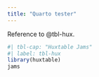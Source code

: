 ```yaml
---
title: "Quarto tester"
---
```



Reference to @tbl-hux.

```r
#| tbl-cap: "Huxtable Jams"
#| label: tbl-hux
library(huxtable)
jams
```

